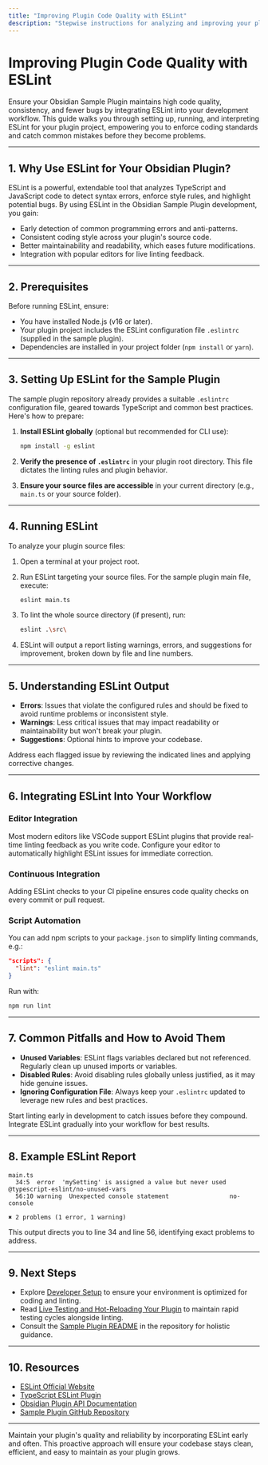 ```yaml
---
title: "Improving Plugin Code Quality with ESLint"
description: "Stepwise instructions for analyzing and improving your plugin's code quality using ESLint. Learn how to set up, run, and interpret linting to catch bugs and enforce consistent best practices."
---
```


# Improving Plugin Code Quality with ESLint

Ensure your Obsidian Sample Plugin maintains high code quality, consistency, and fewer bugs by integrating ESLint into your development workflow. This guide walks you through setting up, running, and interpreting ESLint for your plugin project, empowering you to enforce coding standards and catch common mistakes before they become problems.

---

## 1. Why Use ESLint for Your Obsidian Plugin?

ESLint is a powerful, extendable tool that analyzes TypeScript and JavaScript code to detect syntax errors, enforce style rules, and highlight potential bugs. By using ESLint in the Obsidian Sample Plugin development, you gain:

- Early detection of common programming errors and anti-patterns.
- Consistent coding style across your plugin's source code.
- Better maintainability and readability, which eases future modifications.
- Integration with popular editors for live linting feedback.

---

## 2. Prerequisites

Before running ESLint, ensure:

- You have installed Node.js (v16 or later).
- Your plugin project includes the ESLint configuration file `.eslintrc` (supplied in the sample plugin).
- Dependencies are installed in your project folder (`npm install` or `yarn`).

---

## 3. Setting Up ESLint for the Sample Plugin

The sample plugin repository already provides a suitable `.eslintrc` configuration file, geared towards TypeScript and common best practices. Here's how to prepare:

1. **Install ESLint globally** (optional but recommended for CLI use):

   ```bash
   npm install -g eslint
   ```

2. **Verify the presence of `.eslintrc`** in your plugin root directory. This file dictates the linting rules and plugin behavior.

3. **Ensure your source files are accessible** in your current directory (e.g., `main.ts` or your source folder).

---

## 4. Running ESLint

To analyze your plugin source files:

1. Open a terminal at your project root.
2. Run ESLint targeting your source files. For the sample plugin main file, execute:

   ```bash
   eslint main.ts
   ```

3. To lint the whole source directory (if present), run:

   ```bash
   eslint .\src\
   ```

4. ESLint will output a report listing warnings, errors, and suggestions for improvement, broken down by file and line numbers.

---

## 5. Understanding ESLint Output

- **Errors**: Issues that violate the configured rules and should be fixed to avoid runtime problems or inconsistent style.
- **Warnings**: Less critical issues that may impact readability or maintainability but won't break your plugin.
- **Suggestions**: Optional hints to improve your codebase.

Address each flagged issue by reviewing the indicated lines and applying corrective changes.

---

## 6. Integrating ESLint Into Your Workflow

### Editor Integration
Most modern editors like VSCode support ESLint plugins that provide real-time linting feedback as you write code. Configure your editor to automatically highlight ESLint issues for immediate correction.

### Continuous Integration
Adding ESLint checks to your CI pipeline ensures code quality checks on every commit or pull request.

### Script Automation
You can add npm scripts to your `package.json` to simplify linting commands, e.g.: 

```json
"scripts": {
  "lint": "eslint main.ts"
}
```
Run with:

```bash
npm run lint
```

---

## 7. Common Pitfalls and How to Avoid Them

- **Unused Variables**: ESLint flags variables declared but not referenced. Regularly clean up unused imports or variables.
- **Disabled Rules**: Avoid disabling rules globally unless justified, as it may hide genuine issues.
- **Ignoring Configuration File**: Always keep your `.eslintrc` updated to leverage new rules and best practices.

<Tip>
Start linting early in development to catch issues before they compound. Integrate ESLint gradually into your workflow for best results.
</Tip>

---

## 8. Example ESLint Report

```
main.ts
  34:5  error  'mySetting' is assigned a value but never used  @typescript-eslint/no-unused-vars
  56:10 warning  Unexpected console statement                 no-console

✖ 2 problems (1 error, 1 warning)
```

This output directs you to line 34 and line 56, identifying exact problems to address.

---

## 9. Next Steps

- Explore [Developer Setup](/getting-started/setup-installation/developer-setup) to ensure your environment is optimized for coding and linting.
- Read [Live Testing and Hot-Reloading Your Plugin](/obsidian-sample-plugin-guides/getting-started-workflows/live-testing-and-hot-reloading) to maintain rapid testing cycles alongside linting.
- Consult the [Sample Plugin README](README.md) in the repository for holistic guidance.

---

## 10. Resources

- [ESLint Official Website](https://eslint.org/)
- [TypeScript ESLint Plugin](https://typescript-eslint.io/)
- [Obsidian Plugin API Documentation](https://github.com/obsidianmd/obsidian-api)
- [Sample Plugin GitHub Repository](https://github.com/obsidianmd/obsidian-sample-plugin)

---

Maintain your plugin's quality and reliability by incorporating ESLint early and often. This proactive approach will ensure your codebase stays clean, efficient, and easy to maintain as your plugin grows.
